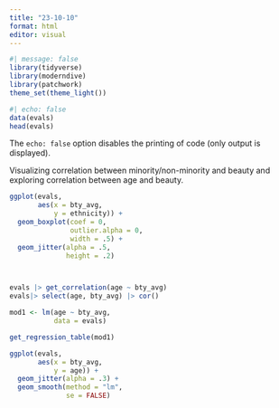 ```yaml
---
title: "23-10-10"
format: html
editor: visual
---
```


```r
#| message: false
library(tidyverse)
library(moderndive)
library(patchwork)
theme_set(theme_light())
```

```r
#| echo: false
data(evals)
head(evals)
```

The `echo: false` option disables the printing of code (only output is displayed).

Visualizing correlation between minority/non-minority and beauty and exploring correlation between age and beauty.

```r
ggplot(evals,
       aes(x = bty_avg,
           y = ethnicity)) +
  geom_boxplot(coef = 0,
               outlier.alpha = 0,
               width = .5) +
  geom_jitter(alpha = .5,
              height = .2)



evals |> get_correlation(age ~ bty_avg)     
evals|> select(age, bty_avg) |> cor()

mod1 <- lm(age ~ bty_avg,
           data = evals)

get_regression_table(mod1)

ggplot(evals,
       aes(x = bty_avg,
           y = age)) +
  geom_jitter(alpha = .3) +
  geom_smooth(method = "lm",
              se = FALSE) 

```
